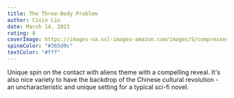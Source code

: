 ```yaml
---
title: The Three-Body Problem
author: Cixin Liu
date: March 14, 2023
rating: 8
coverImage: https://images-na.ssl-images-amazon.com/images/S/compressed.photo.goodreads.com/books/1415428227i/20518872.jpg
spineColor: "#365d9c"
textColor: "#fff"
---
```


Unique spin on the contact with aliens theme with a compelling reveal. It's also nice variety to have the backdrop of the Chinese cultural revolution - an uncharacteristic and unique setting for a typical sci-fi novel.
